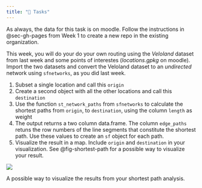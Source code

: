 ```yaml
---
title: "🚀 Tasks"
---
```


As always, the data for this task is on moodle. Follow the instructions in @sec-gh-pages from Week 1 to create a new repo in the existing organization.


This week, you will do your do your own routing using the *Veloland* dataset from last week and some points of interestes (*locations.gpkg* on moodle). Import the two datasets and convert the Veloland dataset to an *undirected* network using `sfnetworks`, as you did last week.

1. Subset a single location and call this `origin`
2. Create a second object with all the other locations and call this `destination`
3. Use the function `st_network_paths` from `sfnetworks` to calculate the shortest paths from `origin`, to `destination`, using the column `length` as weight
4. The output returns a two column data.frame. The column `edge_paths` retuns the row numbers of the line segments that constitute the shortest path. Use these values to create an `sf` object for each path.  
5. Visualize the result in a map. Include `origin` and `destination` in your visualization. See @fig-shortest-path for a possible way to visualize your result.


:::{#fig-shortest-path .column-page}
![](images/shortest_path.png)

A possible way to visualize the results from your shortest path analysis.

:::
